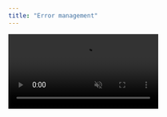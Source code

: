 ```yaml
---
title: "Error management"
---
```


<video autoPlay muted loop playsInline className="w-full aspect-video" src="https://static.embedd.it/img/Errors.mp4" />

Since we use generative AI to extract information from datasheets—which sometimes lack complete component information—we've implemented robust error management tools to help you.

Errors act as blockers—you cannot proceed to driver or testing generation until you resolve them.

The system also includes warnings, which appear in orange. These non-blocking notifications highlight potentially inconsistent elements in your Component Model.

<Card title="How do I know there is an error?" icon="bolt" color="red">
  When a section contains an error, a red dot appears above the chapter name. Navigate to that section to see error details.
</Card>

<Card title="How do I find an error inside the section?" icon="bolt" color="red">
  In smaller sections (like General component information), error fields are highlighted in red.

  For larger sections (like Registers), we provide an error navigation menu below the Component Model chapters. This menu shows the error count and offers buttons to navigate between errors.
</Card>

### Which types of errors exist?

<AccordionGroup>
  <Accordion title="Warning on inconsistency of register/datatype size" defaultOpen={false}>
    ![](/images/Warning.png)

    Warnings occur in the system when non-blocking inconsistencies are detected. These include cases where a specific register has a size larger than other registers within the same device. You don't have to resolve this to generate testing/driver, however, we suggest to use PDF Backlink feature to doublecheck correctness.&#x20;
  </Accordion>

  <Accordion title="Bit allocation overlap" defaultOpen={false}>
    ![](/images/Overlap.png)

    A bit allocation overlap error occurs when two fields share overlapping bits. In most cases, this is due to an AI extraction error. To resolve this, click the ‘Show Datasheet’ button to open the relevant section in the PDF document. Then, click the field name in the error message to adjust its offset and size.
  </Accordion>

  <Accordion title="Number of offsets exceeds the size of the data type" defaultOpen={false}>
    ![](/images/Size.png)

    This error occurs when the datatype size is incorrect or the bit allocation contains extra fields. To resolve it, click the ‘Show Datasheet’ button to open the relevant section in the PDF document. Depending on the cause of the error, adjust the datatype size, remove extra bits, or change the datatype to an integer.
  </Accordion>

  <Accordion title="Bitfield name is not unique" defaultOpen={false}>
    ![](/images/UniqueName.png)

    Ensure that the names of each bitfield are unique. This applies to reserved bits as well.&#x20;
  </Accordion>
</AccordionGroup>